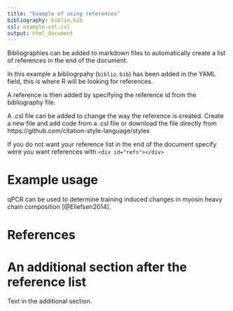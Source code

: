 ```yaml
---
title: "Example of using references"
bibliography: biblio.bib
csl: example-csl.csl
output: html_document
---
```


Bibliographies can be added to markdown files to automatically create a list of references in the end of the document. 

In this example a bibliogrpahy (`biblio.bib`) has been added in the YAML field, this is where R will be looking for references. 

A reference is then added by specifying the reference id from the bibliography file.

A .csl file can be added to change the way the reference is created. Create a new file and add code from a .csl file or download the file directly from https://github.com/citation-style-language/styles


If you do not want your reference list in the end of the document specify were you want references with `<div id="refs"></div>`


# Example usage

qPCR can be used to determine training induced changes in myosin heavy chain composition [@Ellefsen2014].

# References

<div id="refs"></div>

# An additional section after the reference list

Text in the additional section.



